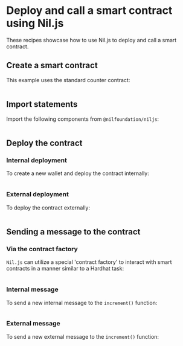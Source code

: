# Deploy and call a smart contract using Nil.js

These recipes showcase how to use Nil.js to deploy and call a smart contract.

## Create a smart contract

This example uses the standard counter contract:

```solidity showLineNumbers file=../../../tests/Counter.sol start=startContract end=endContract
```

## Import statements

Import the following components from `@nilfoundation/niljs`:

```ts showLineNumbers file=../../../tests/cookbook-deploy-smart-contract.test.mts start=startImportStatements end=endImportStatements
```

## Deploy the contract

### Internal deployment

To create a new wallet and deploy the contract internally:

```ts showLineNumbers file=../../../tests/cookbook-deploy-smart-contract.test.mts start=startInternalDeployment end=endInternalDeployment
```

### External deployment

To deploy the contract externally:

```ts showLineNumbers file=../../../tests/cookbook-deploy-smart-contract.test.mts start=startExternalDeployment end=endExternalDeployment
```

## Sending a message to the contract

### Via the contract factory

`Nil.js` can utilize a special 'contract factory' to interact with smart contracts in a manner similar to a Hardhat task:

```ts showLineNumbers file=../../../tests/cookbook-deploy-smart-contract.test.mts start=startFactoryIncrement end=endFactoryIncrement
```


### Internal message

To send a new internal message to the `increment()` function:

```ts showLineNumbers file=../../../tests/cookbook-deploy-smart-contract.test.mts start=startInternalMessage end=endInternalMessage
```

### External message

To send a new external message to the `increment()` function:

```ts showLineNumbers file=../../../tests/cookbook-deploy-smart-contract.test.mts  start=startExternalMessage end=endExternalMessage
```
